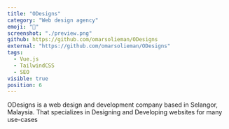 ```yaml
---
title: "ODesigns"
category: "Web design agency"
emoji: "🧰"
screenshot: "./preview.png"
github: https://github.com/omarsolieman/ODesigns
external: "https://github.com/omarsolieman/ODesigns"
tags:
  - Vue.js
  - TailwindCSS
  - SEO
visible: true
position: 6
---
```


ODesigns is a web design and development company based in Selangor, Malaysia. That specializes in Designing and Developing websites for many use-cases
